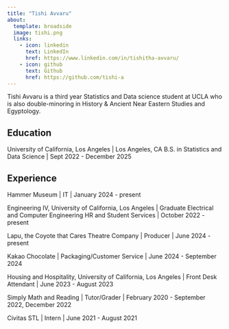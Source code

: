 ```yaml
---
title: "Tishi Avvaru"
about:
  template: broadside
  image: tishi.png
  links:
    - icon: linkedin
      text: LinkedIn
      href: https://www.linkedin.com/in/tishitha-avvaru/
    - icon: github
      text: Github
      href: https://github.com/tishi-a
---
```


Tishi Avvaru is a third year Statistics and Data science student at UCLA who is also double-minoring in History & Ancient Near Eastern Studies and Egyptology.

## Education

University of California, Los Angeles \| Los Angeles, CA
B.S. in Statistics and Data Science \| Sept 2022 - December 2025

## Experience

Hammer Museum \| IT \| January 2024 - present

Engineering IV, University of California, Los Angeles \| Graduate Electrical and Computer Engineering HR and Student Services \| October 2022 - present

Lapu, the Coyote that Cares Theatre Company \| Producer \| June 2024 - present

Kakao Chocolate \| Packaging/Customer Service \| June 2024 - September 2024

Housing and Hospitality, University of California, Los Angeles \| Front Desk Attendant \| June 2023 - August 2023

Simply Math and Reading \| Tutor/Grader \| February 2020 - September 2022, December 2022

Civitas STL \| Intern \| June 2021 - August 2021
